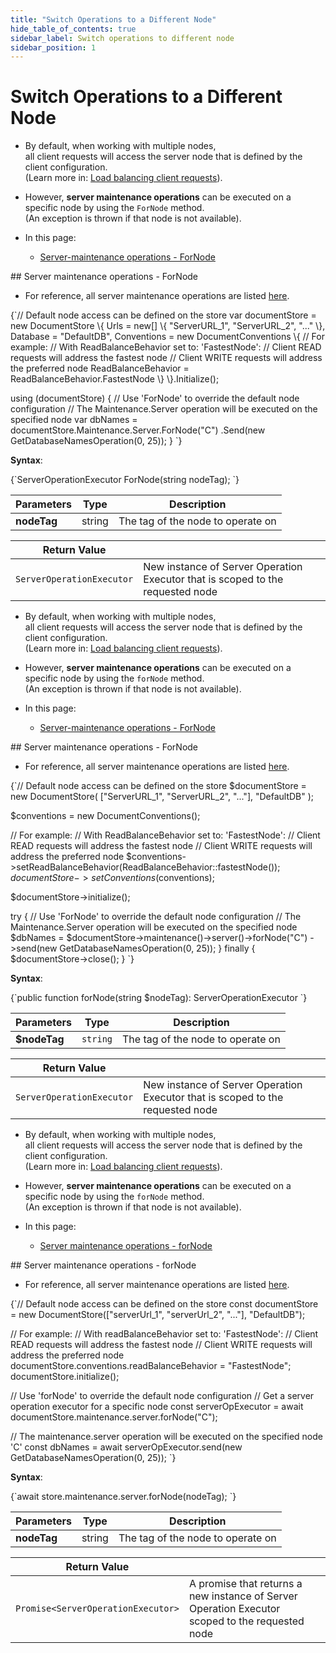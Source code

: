 ---
title: "Switch Operations to a Different Node"
hide_table_of_contents: true
sidebar_label: Switch operations to different node
sidebar_position: 1
---




# Switch Operations to a Different Node
<LanguageSwitcher supportedLanguages={supportedLanguages} />
<LanguageContent language="csharp">

<Admonition type="note" title="Note">

* By default, when working with multiple nodes,  
  all client requests will access the server node that is defined by the client configuration.  
  (Learn more in: [Load balancing client requests](../../../client-api/configuration/load-balance/overview.mdx)).

* However, **server maintenance operations** can be executed on a specific node by using the `ForNode` method.  
  (An exception is thrown if that node is not available).

* In this page:
    * [Server-maintenance operations - ForNode](../../../client-api/operations/how-to/switch-operations-to-a-different-node.mdx#server-maintenance-operations---fornode)
</Admonition>
## Server maintenance operations - ForNode

* For reference, all server maintenance operations are listed [here](../../../client-api/operations/what-are-operations.mdx#server-maintenance-operations).

<TabItem value="for_node_1" label="for_node_1">
<CodeBlock language="csharp">
{`// Default node access can be defined on the store
var documentStore = new DocumentStore
\{
    Urls = new[] \{ "ServerURL_1", "ServerURL_2", "..." \},
    Database = "DefaultDB",
    Conventions = new DocumentConventions
    \{
        // For example:
        // With ReadBalanceBehavior set to: 'FastestNode':
        // Client READ requests will address the fastest node
        // Client WRITE requests will address the preferred node
        ReadBalanceBehavior = ReadBalanceBehavior.FastestNode
    \}
\}.Initialize();

using (documentStore)
\{
    // Use 'ForNode' to override the default node configuration
    // The Maintenance.Server operation will be executed on the specified node
    var dbNames = documentStore.Maintenance.Server.ForNode("C")
        .Send(new GetDatabaseNamesOperation(0, 25));
\}
`}
</CodeBlock>
</TabItem>

**Syntax**:

<TabItem value="syntax_1" label="syntax_1">
<CodeBlock language="csharp">
{`ServerOperationExecutor ForNode(string nodeTag);
`}
</CodeBlock>
</TabItem>

| Parameters | Type | Description |
| - | - | - |
| **nodeTag** | string | The tag of the node to operate on |

| Return Value | |
| - | - |
| `ServerOperationExecutor` | New instance of Server Operation Executor that is scoped to the requested node |




</LanguageContent>
<LanguageContent language="php">

<Admonition type="note" title="Note">

* By default, when working with multiple nodes,  
  all client requests will access the server node that is defined by the client configuration.  
  (Learn more in: [Load balancing client requests](../../../client-api/configuration/load-balance/overview.mdx)).

* However, **server maintenance operations** can be executed on a specific node by using the `forNode` method.  
  (An exception is thrown if that node is not available).

* In this page:
    * [Server-maintenance operations - ForNode](../../../client-api/operations/how-to/switch-operations-to-a-different-node.mdx#server-maintenance-operations---fornode)
</Admonition>
## Server maintenance operations - ForNode

* For reference, all server maintenance operations are listed [here](../../../client-api/operations/what-are-operations.mdx#server-maintenance-operations).

<TabItem value="for_node_1" label="for_node_1">
<CodeBlock language="php">
{`// Default node access can be defined on the store
$documentStore = new DocumentStore(
    ["ServerURL_1", "ServerURL_2", "..."],
    "DefaultDB"
);

$conventions = new DocumentConventions();

// For example:
// With ReadBalanceBehavior set to: 'FastestNode':
// Client READ requests will address the fastest node
// Client WRITE requests will address the preferred node
$conventions->setReadBalanceBehavior(ReadBalanceBehavior::fastestNode());
$documentStore->setConventions($conventions);

$documentStore->initialize();

try \{
    // Use 'ForNode' to override the default node configuration
    // The Maintenance.Server operation will be executed on the specified node
    $dbNames = $documentStore->maintenance()->server()->forNode("C")
        ->send(new GetDatabaseNamesOperation(0, 25));
\} finally \{
    $documentStore->close();
\}
`}
</CodeBlock>
</TabItem>

**Syntax**:

<TabItem value="syntax_1" label="syntax_1">
<CodeBlock language="php">
{`public function forNode(string $nodeTag): ServerOperationExecutor
`}
</CodeBlock>
</TabItem>

| Parameters | Type | Description |
| - | - | - |
| **$nodeTag** | `string` | The tag of the node to operate on |

| Return Value | |
| - | - |
| `ServerOperationExecutor` | New instance of Server Operation Executor that is scoped to the requested node |




</LanguageContent>
<LanguageContent language="nodejs">

<Admonition type="note" title="Note">

* By default, when working with multiple nodes,  
  all client requests will access the server node that is defined by the client configuration.  
  (Learn more in: [Load balancing client requests](../../../client-api/configuration/load-balance/overview.mdx)).

* However, **server maintenance operations** can be executed on a specific node by using the `forNode` method.  
  (An exception is thrown if that node is not available).

* In this page:
    * [Server maintenance operations - forNode](../../../client-api/operations/how-to/switch-operations-to-a-different-node.mdx#server-maintenance-operations---fornode)
</Admonition>
## Server maintenance operations - forNode

* For reference, all server maintenance operations are listed [here](../../../client-api/operations/what-are-operations.mdx#server-maintenance-operations).

<TabItem value="for_node_1" label="for_node_1">
<CodeBlock language="js">
{`// Default node access can be defined on the store        
const documentStore = new DocumentStore(["serverUrl_1", "serverUrl_2", "..."], "DefaultDB");

// For example:
// With readBalanceBehavior set to: 'FastestNode':
// Client READ requests will address the fastest node
// Client WRITE requests will address the preferred node
documentStore.conventions.readBalanceBehavior = "FastestNode";
documentStore.initialize();

// Use 'forNode' to override the default node configuration 
// Get a server operation executor for a specific node
const serverOpExecutor = await documentStore.maintenance.server.forNode("C");

// The maintenance.server operation will be executed on the specified node 'C'
const dbNames = await serverOpExecutor.send(new GetDatabaseNamesOperation(0, 25));
`}
</CodeBlock>
</TabItem>

**Syntax**:

<TabItem value="syntax_1" label="syntax_1">
<CodeBlock language="js">
{`await store.maintenance.server.forNode(nodeTag);
`}
</CodeBlock>
</TabItem>

| Parameters | Type | Description |
| - | - | - |
| **nodeTag** | string | The tag of the node to operate on |

| Return Value | |
| - | - |
| `Promise<ServerOperationExecutor>` | A promise that returns a new instance of Server Operation Executor<br/>scoped to the requested node |




</LanguageContent>

<!---
### Operations
- [What are Operations](../../../client-api/operations/what-are-operations)


-->